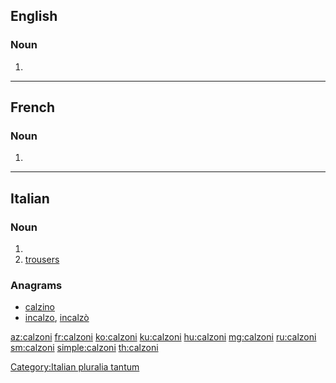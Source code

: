 ==English==

===Noun===
{{head|en|plural}}

# {{en-irregular plural of|calzone|lang=en}}

----

==French==

===Noun===
{{head|fr|plural}}

# {{plural of|calzone|lang=fr}}

----

==Italian==

===Noun===
{{head|it|plural}} {{g|f}}

# {{plural of|calzone|lang=it}}
# [[trousers]]

===Anagrams===
* [[calzino#Italian|calzino]]
* [[incalzo#Italian|incalzo]], [[incalzò#Italian|incalzò]]

[[Category:Italian pluralia tantum]]

[[az:calzoni]]
[[fr:calzoni]]
[[ko:calzoni]]
[[ku:calzoni]]
[[hu:calzoni]]
[[mg:calzoni]]
[[ru:calzoni]]
[[sm:calzoni]]
[[simple:calzoni]]
[[th:calzoni]]